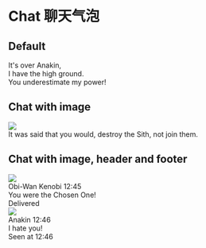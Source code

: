 # Chat 聊天气泡

## Default

<div class="chat chat-start">
  <div class="chat-bubble">
    It's over Anakin, <br />I have the high ground.
  </div>
</div>
<div class="chat chat-end">
  <div class="chat-bubble">You underestimate my power!</div>
</div>

## Chat with image

<div class="chat chat-start">
  <div class="chat-image avatar">
    <div class="w-10 rounded-full">
      <img src="/pig.jpg" />
    </div>
  </div>
  <div class="chat-bubble">It was said that you would, destroy the Sith, not join them.</div>
</div>

## Chat with image, header and footer

<div class="chat chat-start">
  <div class="chat-image avatar">
    <div class="w-10 rounded-full">
      <img src="/panda.jpg" />
    </div>
  </div>
  <div class="chat-header">
    Obi-Wan Kenobi
    <time class="text-xs opacity-50">12:45</time>
  </div>
  <div class="chat-bubble">You were the Chosen One!</div>
  <div class="chat-footer opacity-50">Delivered</div>
</div>
<div class="chat chat-end">
  <div class="chat-image avatar">
    <div class="w-10 rounded-full">
      <img src="/pig.jpg" />
    </div>
  </div>
  <div class="chat-header">
    Anakin
    <time class="text-xs opacity-50">12:46</time>
  </div>
  <div class="chat-bubble">I hate you!</div>
  <div class="chat-footer opacity-50">Seen at 12:46</div>
</div>
